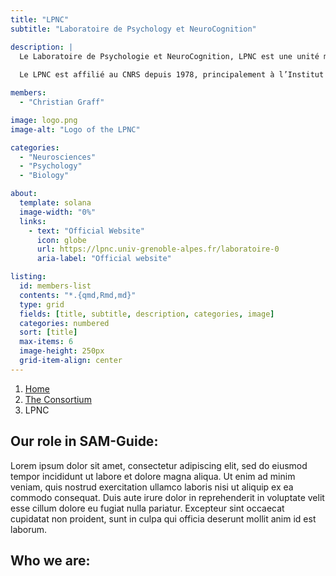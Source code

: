 ```yaml
---
title: "LPNC"
subtitle: "Laboratoire de Psychology et NeuroCognition"

description: | 
  Le Laboratoire de Psychologie et NeuroCognition, LPNC est une unité mixte de recherche (UMR) structurée depuis 2019 en cinq équipes thématiques de recherche (Vision & Émotion, Corps & Espace, Langage, Mémoire et Développement & Apprentissage). Nous menons une activité de recherche en Sciences Cognitives, pluridisciplinaire, grâce à une approche combinée et complémentaire des disciplines appartenant aux champs des sciences humaines et sociales (telles que la psychologie, la linguistique, la neuropsychologie), des sciences de l’ingénieur appliquées à la cognition (telles que les mathématiques, la modélisation bio-inspirée et le traitement du signal) et des sciences de la vie (telles que les neurosciences, les sciences médicales ou la neuroimagerie). 
  
  Le LPNC est affilié au CNRS depuis 1978, principalement à l’Institut des sciences biologiques (INSB, section 26) et secondairement à l’Institut Sciences humaines et sociales (INSHS, section 34). Nos deux tutelles universitaires sont l’Université Grenoble Alpes et l’Université Savoie Mont-Blanc.

members:
  - "Christian Graff"

image: logo.png
image-alt: "Logo of the LPNC"

categories:
  - "Neurosciences"
  - "Psychology"
  - "Biology"

about:
  template: solana
  image-width: "0%"
  links:
    - text: "Official Website"
      icon: globe
      url: https://lpnc.univ-grenoble-alpes.fr/laboratoire-0
      aria-label: "Official website"

listing:
  id: members-list
  contents: "*.{qmd,Rmd,md}"
  type: grid
  fields: [title, subtitle, description, categories, image]
  categories: numbered
  sort: [title]
  max-items: 6
  image-height: 250px
  grid-item-align: center
---
```


<nav aria-label="breadcrumb">
  <ol class="breadcrumb">
    <li class="breadcrumb-item"><a href="/">Home</a></li>
    <li class="breadcrumb-item"><a href="/content/consortium/">The Consortium</a></li>
    <li class="breadcrumb-item active" aria-current="page">LPNC</li>
  </ol>
</nav>

## Our role in SAM-Guide:

Lorem ipsum dolor sit amet, consectetur adipiscing elit, sed do eiusmod tempor incididunt ut labore et dolore magna aliqua. Ut enim ad minim veniam, quis nostrud exercitation ullamco laboris nisi ut aliquip ex ea commodo consequat. Duis aute irure dolor in reprehenderit in voluptate velit esse cillum dolore eu fugiat nulla pariatur. Excepteur sint occaecat cupidatat non proident, sunt in culpa qui officia deserunt mollit anim id est laborum.

<!-- To learn more about the LPNC's broader activities, check out its <a href="https://lpnc.univ-grenoble-alpes.fr/laboratoire-0" class="btn btn-outline-primary btn-sm">Official Website</a>  -->

## Who we are:

::::{#members-list}
::::